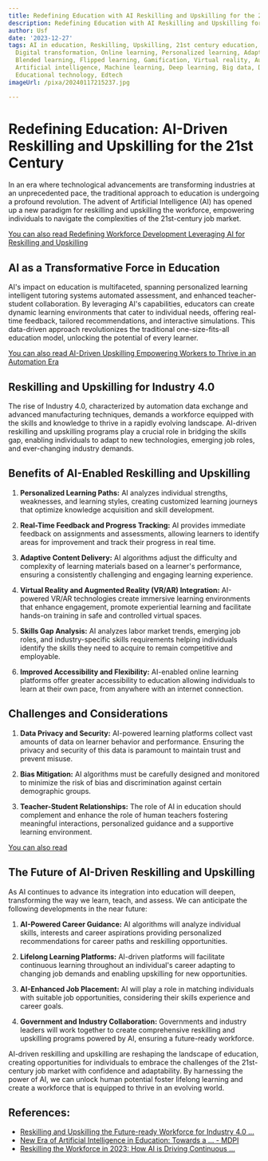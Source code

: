 ```yaml
---
title: Redefining Education with AI Reskilling and Upskilling for the 21st Century
description: Redefining Education with AI Reskilling and Upskilling for the 21st Century
author: Usf
date: '2023-12-27'
tags: AI in education, Reskilling, Upskilling, 21st century education, Workforce development,
  Digital transformation, Online learning, Personalized learning, Adaptive learning,
  Blended learning, Flipped learning, Gamification, Virtual reality, Augmented reality,
  Artificial intelligence, Machine learning, Deep learning, Big data, Data analytics,
  Educational technology, Edtech
imageUrl: /pixa/20240117215237.jpg

---
```

# Redefining Education: AI-Driven Reskilling and Upskilling for the  21st Century

In an  era where technological advancements are transforming industries  at an unprecedented pace, the traditional approach to education is undergoing a profound revolution. The advent of Artificial Intelligence (AI) has opened up a new  paradigm for reskilling and  upskilling  the workforce, empowering individuals to navigate the complexities of the 21st-century job market.

[You can also read Redefining  Workforce Development Leveraging AI for Reskilling  and  Upskilling](Redefining%20Workforce%20Development%20Leveraging%20AI%20for%20Reskilling%20and%20Upskilling)


## AI as a Transformative Force in Education

AI's impact on education is multifaceted, spanning personalized  learning intelligent tutoring systems automated assessment,  and enhanced teacher-student collaboration. By  leveraging AI's capabilities, educators can  create dynamic learning environments that cater to individual needs, offering real-time feedback, tailored recommendations, and interactive simulations. This data-driven approach revolutionizes the traditional one-size-fits-all education  model, unlocking the potential  of every learner.

[You can also read AI-Driven Upskilling Empowering Workers  to  Thrive in an Automation Era](AI-Driven%20Upskilling%20Empowering%20Workers%20to%20Thrive%20in%20an%20Automation%20Era)


## Reskilling and Upskilling for Industry 4.0

The rise of Industry  4.0, characterized by automation data exchange and advanced manufacturing techniques, demands a workforce equipped with the skills and knowledge to thrive in a rapidly evolving landscape. AI-driven reskilling and upskilling programs play a crucial role in bridging  the skills gap, enabling individuals to adapt  to new technologies, emerging job roles, and ever-changing industry demands.

## Benefits of AI-Enabled Reskilling and Upskilling

1. **Personalized Learning Paths:** AI analyzes individual strengths, weaknesses, and learning styles, creating customized learning journeys that optimize knowledge acquisition and skill development.

2. **Real-Time Feedback and  Progress Tracking:** AI provides immediate feedback on assignments  and assessments, allowing learners to identify  areas for improvement  and track  their progress in real  time.

3. **Adaptive Content Delivery:** AI algorithms adjust the difficulty  and complexity of learning materials based on a learner's performance, ensuring a consistently challenging and engaging learning experience.

4. **Virtual Reality and Augmented Reality  (VR/AR) Integration:**  AI-powered VR/AR technologies  create  immersive learning environments that  enhance engagement,  promote experiential learning and  facilitate hands-on training in safe and controlled virtual spaces.

5. **Skills Gap Analysis:** AI analyzes labor market trends, emerging job roles, and industry-specific skills requirements helping individuals identify the skills they need to acquire to  remain competitive and employable.

6. **Improved Accessibility and Flexibility:** AI-enabled online learning  platforms offer greater accessibility to education allowing individuals to learn at their own pace, from anywhere with an  internet connection.

## Challenges and Considerations

1. **Data Privacy and  Security:** AI-powered learning  platforms collect vast amounts of data on learner  behavior and performance. Ensuring the privacy and security of this data is paramount to maintain trust and prevent misuse.

2. **Bias Mitigation:** AI  algorithms must be carefully designed and monitored to minimize the risk of  bias and discrimination against certain demographic groups.

3. **Teacher-Student Relationships:** The role of AI in education should complement and enhance the role of human teachers fostering meaningful interactions, personalized guidance  and a supportive  learning environment.

[You can also  read ]()


## The Future of AI-Driven Reskilling and Upskilling

As AI continues to advance its integration into education  will deepen, transforming the way we learn,  teach, and assess. We  can anticipate the following developments in the near future:

1. **AI-Powered Career Guidance:** AI algorithms  will analyze individual skills, interests and  career aspirations providing personalized  recommendations for career paths and reskilling opportunities.

2. **Lifelong Learning Platforms:** AI-driven platforms will facilitate continuous learning throughout an individual's career adapting to changing job demands and enabling upskilling for new opportunities.

3. **AI-Enhanced Job  Placement:** AI will  play  a  role  in matching individuals with suitable job opportunities, considering their skills experience and career goals.

4. **Government and Industry Collaboration:** Governments and industry leaders will work  together to create comprehensive reskilling and  upskilling programs powered by AI, ensuring a future-ready workforce.

AI-driven  reskilling and upskilling  are reshaping the landscape of education, creating opportunities for individuals to embrace the challenges of the 21st-century  job market with confidence and adaptability.  By harnessing the power  of  AI, we can unlock human potential foster lifelong learning and create a workforce that is equipped to thrive in an evolving world.

## References:
- [Reskilling and Upskilling the Future-ready Workforce for Industry 4.0 ...](https://www.ncbi.nlm.nih.gov/pmc/articles/PMC9278314/)
- [New Era of Artificial Intelligence in Education: Towards a ... - MDPI](https://www.mdpi.com/2071-1050/15/16/12451)
- [Reskilling the Workforce in 2023: How AI is Driving Continuous ...](https://www.linkedin.com/pulse/reskilling-workforce-2023-how-ai-driving-continuous-learning-shawana)
